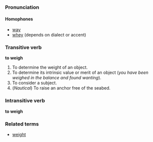 ===Pronunciation===
====Homophones====
*[[way]]
*[[whey]] (depends on dialect or accent)

===Transitive verb===
'''to weigh'''
#To determine the weight of an object.
#To determine its intrinsic value or merit of an object (''you have been weighed in the balance and found wanting'').
#To consider a subject.
#(''Nautical'') To raise an anchor free of the seabed.

===Intransitive verb===
'''to weigh'''

===Related terms===
*[[weight]]